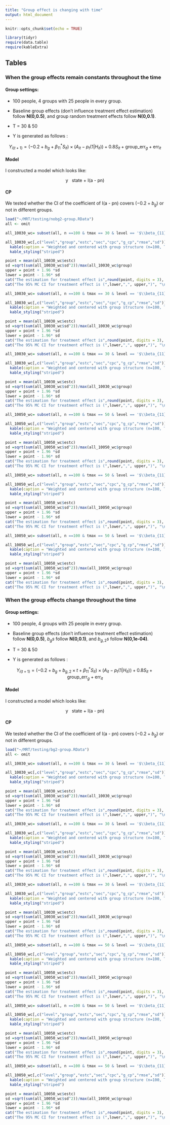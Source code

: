 ```yaml
---
title: "Group effect is changing with time"
output: html_document
---
```



```r
knitr::opts_chunk$set(echo = TRUE)

library(tidyr)
require(data.table)
require(kableExtra)
```

## Tables

### When the group effects remain constants throughout the time

#### Group settings: 

+ 100 people, 4 groups with 25 people in every group. 

+ Baseline group effects (don't influence treatment effect estimation) follow **N(0,0.5)**, and group random treatment effects follow **N(0,0.1)**.

+ T = 30 & 50

+ Y is generated as follows : 


$$
Y_{i(t+1)} = (-0.2 + b_g + \beta_{11}^*S_{it}) \times (A_{it} -p_t(1|H_{it})) + 0.8 S_{it} + \text{group_err}_g +\text{err}_{it}
$$

#### Model

I constructed a model which looks like: 

$$
\text{y ~ state + I(a - pn)} 
$$

#### CP  

We tested whether the CI of the coefficient of $\text{I(a - pn)}$ covers $(-0.2 + b_g)$ or not in different groups. 


```r
load("~/MRT/testing/nobg2-group.RData")
all <- omit

all_10030_wc= subset(all, n ==100 & tmax == 30 & level == '$\\beta_{11}^* = 0.2$')

all_10030_wc[,c("level","group","estc","sec","cpc","g_cp","rmse","sd")] %>% 
  kable(caption = "Weighted and centered with group structure (n=100, T =30)", align = "c") %>%
  kable_styling("striped")
```

```r
point = mean(all_10030_wc$estc)
sd =sqrt(sum(all_10030_wc$sd^2))/max(all_10030_wc$group)
upper = point + 1.96 *sd
lower = point - 1.96* sd
cat("The estimation for treatment effect is",round(point, digits = 3), "\n")
cat("The 95% MC CI for treatment effect is (",lower,",", upper,")", "\n")
```

```r
all_10030_wc= subset(all, n ==100 & tmax == 30 & level == '$\\beta_{11}^* = 0.5$')

all_10030_wc[,c("level","group","estc","sec","cpc","g_cp","rmse","sd")] %>% 
  kable(caption = "Weighted and centered with group structure (n=100, T =30)", align = "c") %>%
  kable_styling("striped")
```

```r
point = mean(all_10030_wc$estc)
sd =sqrt(sum(all_10030_wc$sd^2))/max(all_10030_wc$group)
upper = point + 1.96 *sd
lower = point - 1.96* sd
cat("The estimation for treatment effect is",round(point, digits = 3), "\n")
cat("The 95% MC CI for treatment effect is (",lower,",", upper,")", "\n")
```


```r
all_10030_wc= subset(all, n ==100 & tmax == 30 & level == '$\\beta_{11}^* = 0.8$')

all_10030_wc[,c("level","group","estc","sec","cpc","g_cp","rmse","sd")] %>% 
  kable(caption = "Weighted and centered with group structure (n=100, T =30)", align = "c") %>%
  kable_styling("striped")
```

```r
point = mean(all_10030_wc$estc)
sd =sqrt(sum(all_10030_wc$sd^2))/max(all_10030_wc$group)
upper = point + 1.96 *sd
lower = point - 1.96* sd
cat("The estimation for treatment effect is",round(point, digits = 3), "\n")
cat("The 95% MC CI for treatment effect is (",lower,",", upper,")", "\n")
```



```r
all_10050_wc= subset(all, n ==100 & tmax == 50 & level == '$\\beta_{11}^* = 0.2$')

all_10050_wc[,c("level","group","estc","sec","cpc","g_cp","rmse","sd")] %>% 
  kable(caption = "Weighted and centered with group structure (n=100, T =50)", align = "c") %>%
  kable_styling("striped")
```

```r
point = mean(all_10050_wc$estc)
sd =sqrt(sum(all_10050_wc$sd^2))/max(all_10050_wc$group)
upper = point + 1.96 *sd
lower = point - 1.96* sd
cat("The estimation for treatment effect is",round(point, digits = 3), "\n")
cat("The 95% MC CI for treatment effect is (",lower,",", upper,")", "\n")
```

```r
all_10050_wc= subset(all, n ==100 & tmax == 50 & level == '$\\beta_{11}^* = 0.5$')

all_10050_wc[,c("level","group","estc","sec","cpc","g_cp","rmse","sd")] %>% 
  kable(caption = "Weighted and centered with group structure (n=100, T =50)", align = "c") %>%
  kable_styling("striped")
```


```r
point = mean(all_10050_wc$estc)
sd =sqrt(sum(all_10050_wc$sd^2))/max(all_10050_wc$group)
upper = point + 1.96 *sd
lower = point - 1.96* sd
cat("The estimation for treatment effect is",round(point, digits = 3), "\n")
cat("The 95% MC CI for treatment effect is (",lower,",", upper,")", "\n")
```

```r
all_10050_wc= subset(all, n ==100 & tmax == 50 & level == '$\\beta_{11}^* = 0.8$')

all_10050_wc[,c("level","group","estc","sec","cpc","g_cp","rmse","sd")] %>% 
  kable(caption = "Weighted and centered with group structure (n=100, T =50)", align = "c") %>%
  kable_styling("striped")
```


```r
point = mean(all_10050_wc$estc)
sd =sqrt(sum(all_10050_wc$sd^2))/max(all_10050_wc$group)
upper = point + 1.96 *sd
lower = point - 1.96* sd
cat("The estimation for treatment effect is",round(point, digits = 3), "\n")
cat("The 95% MC CI for treatment effect is (",lower,",", upper,")", "\n")
```

### When the group effects change throughout the time

#### Group settings: 

+ 100 people, 4 groups with 25 people in every group. 

+ Baseline group effects (don't influence treatment effect estimation) follow **N(0,0.5)**, $b_gs$ follow **N(0,0.1)**, and $b_{g,2}s$ follow **N(0,1e-04)**.

+ T = 30 & 50

+ Y is generated as follows : 


$$
Y_{i(t+1)} = (-0.2 + b_g + b_{g,2} \times t + \beta_{11}^*S_{it}) \times (A_{it} -p_t(1|H_{it})) + 0.8 S_{it} + \text{group_err}_g +\text{err}_{it}
$$

#### Model

I constructed a model which looks like: 

$$
\text{y ~ state + I(a - pn)} 
$$

#### CP  

We tested whether the CI of the coefficient of $\text{I(a - pn)}$ covers $(-0.2 + b_g)$ or not in different groups. 


```r
load("~/MRT/testing/bg2-group.RData")
all <- omit

all_10030_wc= subset(all, n ==100 & tmax == 30 & level == '$\\beta_{11}^* = 0.2$')

all_10030_wc[,c("level","group","estc","sec","cpc","g_cp","rmse","sd")] %>% 
  kable(caption = "Weighted and centered with group structure (n=100, T =30)", align = "c") %>%
  kable_styling("striped")
```


```r
point = mean(all_10030_wc$estc)
sd =sqrt(sum(all_10030_wc$sd^2))/max(all_10030_wc$group)
upper = point + 1.96 *sd
lower = point - 1.96* sd
cat("The estimation for treatment effect is",round(point, digits = 3), "\n")
cat("The 95% MC CI for treatment effect is (",lower,",", upper,")", "\n")
```


```r
all_10030_wc= subset(all, n ==100 & tmax == 30 & level == '$\\beta_{11}^* = 0.5$')

all_10030_wc[,c("level","group","estc","sec","cpc","g_cp","rmse","sd")] %>% 
  kable(caption = "Weighted and centered with group structure (n=100, T =30)", align = "c") %>%
  kable_styling("striped")
```

```r
point = mean(all_10030_wc$estc)
sd =sqrt(sum(all_10030_wc$sd^2))/max(all_10030_wc$group)
upper = point + 1.96 *sd
lower = point - 1.96* sd
cat("The estimation for treatment effect is",round(point, digits = 3), "\n")
cat("The 95% MC CI for treatment effect is (",lower,",", upper,")", "\n")
```

```r
all_10030_wc= subset(all, n ==100 & tmax == 30 & level == '$\\beta_{11}^* = 0.8$')

all_10030_wc[,c("level","group","estc","sec","cpc","g_cp","rmse","sd")] %>% 
  kable(caption = "Weighted and centered with group structure (n=100, T =30)", align = "c") %>%
  kable_styling("striped")
```

```r
point = mean(all_10030_wc$estc)
sd =sqrt(sum(all_10030_wc$sd^2))/max(all_10030_wc$group)
upper = point + 1.96 *sd
lower = point - 1.96* sd
cat("The estimation for treatment effect is",round(point, digits = 3), "\n")
cat("The 95% MC CI for treatment effect is (",lower,",", upper,")", "\n")
```

```r
all_10050_wc= subset(all, n ==100 & tmax == 50 & level == '$\\beta_{11}^* = 0.2$')

all_10050_wc[,c("level","group","estc","sec","cpc","g_cp","rmse","sd")] %>% 
  kable(caption = "Weighted and centered with group structure (n=100, T =50)", align = "c") %>%
  kable_styling("striped")
```


```r
point = mean(all_10050_wc$estc)
sd =sqrt(sum(all_10050_wc$sd^2))/max(all_10050_wc$group)
upper = point + 1.96 *sd
lower = point - 1.96* sd
cat("The estimation for treatment effect is",round(point, digits = 3), "\n")
cat("The 95% MC CI for treatment effect is (",lower,",", upper,")", "\n")
```

```r
all_10050_wc= subset(all, n ==100 & tmax == 50 & level == '$\\beta_{11}^* = 0.5$')

all_10050_wc[,c("level","group","estc","sec","cpc","g_cp","rmse","sd")] %>% 
  kable(caption = "Weighted and centered with group structure (n=100, T =50)", align = "c") %>%
  kable_styling("striped")
```


```r
point = mean(all_10050_wc$estc)
sd =sqrt(sum(all_10050_wc$sd^2))/max(all_10050_wc$group)
upper = point + 1.96 *sd
lower = point - 1.96* sd
cat("The estimation for treatment effect is",round(point, digits = 3), "\n")
cat("The 95% MC CI for treatment effect is (",lower,",", upper,")", "\n")
```

```r
all_10050_wc= subset(all, n ==100 & tmax == 50 & level == '$\\beta_{11}^* = 0.8$')

all_10050_wc[,c("level","group","estc","sec","cpc","g_cp","rmse","sd")] %>% 
  kable(caption = "Weighted and centered with group structure (n=100, T =50)", align = "c") %>%
  kable_styling("striped")
```


```r
point = mean(all_10050_wc$estc)
sd =sqrt(sum(all_10050_wc$sd^2))/max(all_10050_wc$group)
upper = point + 1.96 *sd
lower = point - 1.96* sd
cat("The estimation for treatment effect is",round(point, digits = 3), "\n")
cat("The 95% MC CI for treatment effect is (",lower,",", upper,")", "\n")
```
